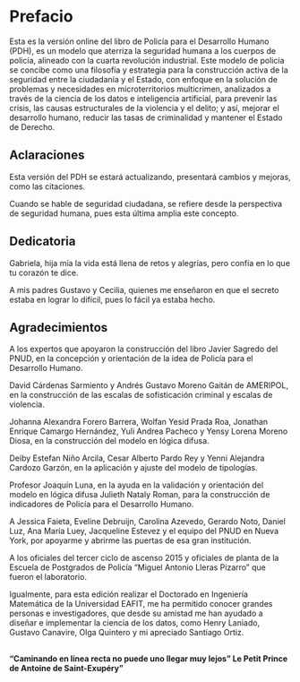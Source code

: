 # Prefacio {.unnumbered}

Esta es la versión online del libro de Policía para el Desarrollo Humano (PDH), es un modelo que aterriza la seguridad humana a los cuerpos de policía, alineado con la cuarta revolución industrial. Este modelo de policía se concibe como una filosofía y estrategia para la construcción activa de la seguridad entre la ciudadanía y el Estado, con enfoque en la solución de problemas y necesidades en microterritorios multicrimen, analizados a través de la ciencia de los datos e inteligencia artificial, para prevenir las crisis, las causas estructurales de la violencia y el delito; y así, mejorar el desarrollo humano, reducir las tasas de criminalidad y mantener el Estado de Derecho.

## Aclaraciones

Esta versión del PDH se estará actualizando, presentará cambios y mejoras, como las citaciones.

Cuando se hable de seguridad ciudadana, se refiere desde la perspectiva de seguridad humana, pues esta última amplia este concepto.

## Dedicatoria

Gabriela, hija mía la vida está llena de retos y alegrías, pero confía en lo que tu corazón te dice.

A mis padres Gustavo y Cecilia, quienes me enseñaron en que el secreto estaba en lograr lo difícil, pues lo fácil ya estaba hecho.

## Agradecimientos

A los expertos que apoyaron la construcción del libro Javier Sagredo del PNUD, en la concepción y orientación de la idea de Policía para el Desarrollo Humano.

David Cárdenas Sarmiento y Andrés Gustavo Moreno Gaitán de AMERIPOL, en la construcción de las escalas de sofisticación criminal y escalas de violencia.

Johanna Alexandra Forero Barrera, Wolfan Yesid Prada Roa, Jonathan Enrique Camargo Hernández, Yuli Andrea Pacheco y Yensy Lorena Moreno Diosa, en la construcción del modelo en lógica difusa.

Deiby Estefan Niño Arcila, Cesar Alberto Pardo Rey y Yenni Alejandra Cardozo Garzón, en la aplicación y ajuste del modelo de tipologías.

Profesor Joaquín Luna, en la ayuda en la validación y orientación del modelo en lógica difusa Julieth Nataly Roman, para la construcción de indicadores de Policía para el Desarrollo Humano.

A Jessica Faieta, Eveline Debruijn, Carolina Azevedo, Gerardo Noto, Daniel Luz, Ana María Luey, Jacqueline Estevez y el equipo del PNUD en Nueva York, por apoyarme y abrirme las puertas de esa gran institución.

A los oficiales del tercer ciclo de ascenso 2015 y oficiales de planta de la Escuela de Postgrados de Policía "Miguel Antonio Lleras Pizarro" que fueron el laboratorio.

Igualmente, para esta edición realizar el Doctorado en Ingeniería Matemática de la Universidad EAFIT, me ha permitido conocer grandes personas e investigadores, que desde su amistad me han ayudado a diseñar e implementar la ciencia de los datos, como Henry Laniado, Gustavo Canavire, Olga Quintero y mi apreciado Santiago Ortiz.

## 

**"Caminando en línea recta no puede uno llegar muy lejos" Le Petit Prince de Antoine de Saint-Exupéry"**
